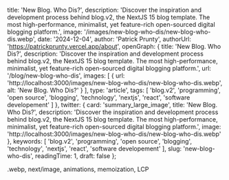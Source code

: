 
  title: 'New Blog. Who Dis?',
  description: 'Discover the inspiration and development process behind blog.v2, the NextJS 15 blog template. The most high-performance, minimalist, yet feature-rich open-sourced digital blogging platform.',
  image: '/images/new-blog-who-dis/new-blog-who-dis.webp',
  date: '2024-12-04',
  author: 'Patrick Prunty',
  authorUrl: 'https://patrickprunty.vercel.app/about',
  openGraph: {
    title: 'New Blog. Who Dis?',
    description: 'Discover the inspiration and development process behind blog.v2, the NextJS 15 blog template. The most high-performance, minimalist, yet feature-rich open-sourced digital blogging platform.',
    url: '/blog/new-blog-who-dis',
    images: [
      {
        url: 'http://localhost:3000/images/new-blog-who-dis/new-blog-who-dis.webp',
        alt: 'New Blog. Who Dis?'
      }
    ],
    type: 'article',
    tags: [
      'blog.v2',
      'programming',
      'open source',
      'blogging',
      'technology',
      'nextjs',
      'react',
      'software developement'
    ]
  },
  twitter: {
    card: 'summary_large_image',
    title: 'New Blog. Who Dis?',
    description: 'Discover the inspiration and development process behind blog.v2, the NextJS 15 blog template. The most high-performance, minimalist, yet feature-rich open-sourced digital blogging platform.',
    image: 'http://localhost:3000/images/new-blog-who-dis/new-blog-who-dis.webp'
  },
  keywords: [
    'blog.v2',
    'programming',
    'open source',
    'blogging',
    'technology',
    'nextjs',
    'react',
    'software developement'
  ],
  slug: 'new-blog-who-dis',
  readingTime: 1,
  draft: false
};

.webp, next/image, animations, memoization, LCP
